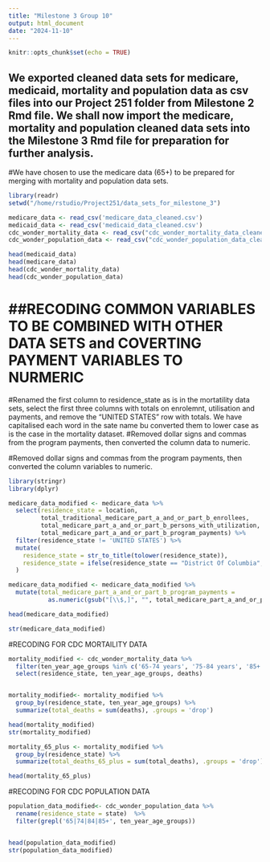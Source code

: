 ```yaml
---
title: "Milestone 3 Group 10"
output: html_document
date: "2024-11-10"
---
```


```r
knitr::opts_chunk$set(echo = TRUE)
```

## We exported cleaned data sets for medicare, medicaid, mortality and population data as csv files into our Project 251 folder from Milestone 2 Rmd file. We shall now import the medicare, mortality and population cleaned data sets into the Milestone 3 Rmd file for preparation for further analysis. 

#We have chosen to use the medicare data (65+) to be prepared for merging with mortality and population data sets.

```r
library(readr)
setwd("/home/rstudio/Project251/data_sets_for_milestone_3")

medicare_data <- read_csv('medicare_data_cleaned.csv')
medicaid_data <- read_csv('medicaid_data_cleaned.csv')
cdc_wonder_mortality_data <- read_csv("cdc_wonder_mortality_data_cleaned.csv")
cdc_wonder_population_data <- read_csv("cdc_wonder_population_data_cleaned.csv")

head(medicaid_data)
head(medicare_data)
head(cdc_wonder_mortality_data)
head(cdc_wonder_population_data)

```

##RECODING COMMON VARIABLES TO BE COMBINED WITH OTHER DATA SETS and COVERTING PAYMENT VARIABLES TO NURMERIC
=======

#Renamed the first column to residence_state as is in the mortatility data sets, select the first three columns with totals on enrolemnt, utilisation  and payments, and remove the "UNITED STATES" row with totals. We have capitalised each word in the sate name bu converted them to lower case as is the case in the mortality dataset.
#Removed dollar signs and commas from the program payments, then converted the column data to numeric.

#Removed dollar signs and commas from the program payments, then converted the column variables to numeric.

``` r
library(stringr)
library(dplyr)

medicare_data_modified <- medicare_data %>% 
  select(residence_state = location, 
         total_traditional_medicare_part_a_and_or_part_b_enrollees, 
         total_medicare_part_a_and_or_part_b_persons_with_utilization, 
         total_medicare_part_a_and_or_part_b_program_payments) %>% 
  filter(residence_state != 'UNITED STATES') %>%
  mutate(
    residence_state = str_to_title(tolower(residence_state)), 
    residence_state = ifelse(residence_state == "District Of Columbia", "District of Columbia", residence_state)
  )

medicare_data_modified <- medicare_data_modified %>%
  mutate(total_medicare_part_a_and_or_part_b_program_payments = 
           as.numeric(gsub("[\\$,]", "", total_medicare_part_a_and_or_part_b_program_payments)))

head(medicare_data_modified)

str(medicare_data_modified)
```
#RECODING FOR CDC MORTAILITY DATA
``` r
mortality_modified <- cdc_wonder_mortality_data %>% 
  filter(ten_year_age_groups %in% c('65-74 years', '75-84 years', '85+ years')) %>% 
  select(residence_state, ten_year_age_groups, deaths)


mortality_modified<- mortality_modified %>% 
  group_by(residence_state, ten_year_age_groups) %>% 
  summarize(total_deaths = sum(deaths), .groups = 'drop')

head(mortality_modified)
str(mortality_modified)


```

```r
mortality_65_plus <- mortality_modified %>% 
  group_by(residence_state) %>% 
  summarize(total_deaths_65_plus = sum(total_deaths), .groups = 'drop')

head(mortality_65_plus)
```


#RECODING FOR CDC POPULATION DATA
``` r

population_data_modified<- cdc_wonder_population_data %>%
  rename(residence_state = state)  %>% 
  filter(grepl('65|74|84|85+', ten_year_age_groups))


head(population_data_modified)
str(population_data_modified)
```

